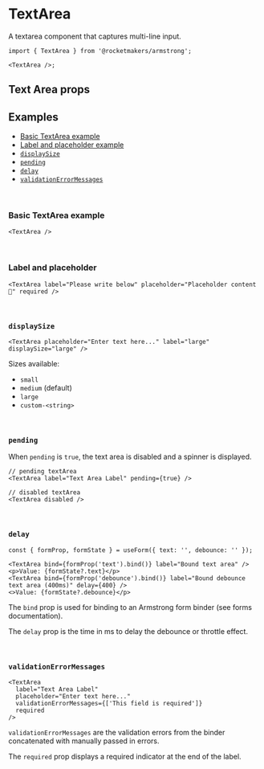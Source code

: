 

<Meta title="Components/TextArea" component={TextArea} />

# TextArea

A textarea component that captures multi-line input.

<Canvas of={TextAreaStories.Default} layout="centered" sourceState="none" />

```tsx
import { TextArea } from '@rocketmakers/armstrong';

<TextArea />;
```

## Text Area props

<ArgTypes of={TextArea} />

## Examples

- [Basic TextArea example](#basic)
- [Label and placeholder example](#label-placeholder)
- [`displaySize`](#displaySize)
- [`pending`](#pending)
- [`delay`](#delay)
- [`validationErrorMessages`](#validationErrorMessages)

<br />

### <a name="basic">Basic TextArea example</a>

<Canvas of={TextAreaStories.Default} layout="centered" sourceState="none" />

```tsx
<TextArea />
```

<br />

### <a name="label-placeholder">Label and placeholder</a>

<Canvas of={TextAreaStories.Labelled} layout="centered" sourceState="none" />

```tsx
<TextArea label="Please write below" placeholder="Placeholder content 🚀" required />
```

<br />

### <a name="displaySize">`displaySize`</a>

<Canvas of={TextAreaStories.Sizes} layout="centered" sourceState="none" />

```tsx
<TextArea placeholder="Enter text here..." label="large" displaySize="large" />
```

Sizes available:

- `small`
- `medium` (default)
- `large`
- `custom-<string>`

<br />

### <a name="pending">`pending`</a>

<Canvas of={TextAreaStories.Pending} layout="centered" sourceState="none" />

When `pending` is `true`, the text area is disabled and a spinner is displayed.

```tsx
// pending textArea
<TextArea label="Text Area Label" pending={true} />

// disabled textArea
<TextArea disabled />
```

<br />

### <a name="delay">`delay`</a>

<Canvas of={TextAreaStories.Bound} layout="centered" sourceState="none" />

```tsx
const { formProp, formState } = useForm({ text: '', debounce: '' });

<TextArea bind={formProp('text').bind()} label="Bound text area" />
<p>Value: {formState?.text}</p>
<TextArea bind={formProp('debounce').bind()} label="Bound debounce text area (400ms)" delay={400} />
<>Value: {formState?.debounce}</p>
```

The `bind` prop is used for binding to an Armstrong form binder (see forms documentation).

The `delay` prop is the time in ms to delay the debounce or throttle effect.

<br />

### <a name="validationErrorMessages">`validationErrorMessages`</a>

<Canvas of={TextAreaStories.ValidationError} layout="centered" sourceState="none" />

```tsx
<TextArea
  label="Text Area Label"
  placeholder="Enter text here..."
  validationErrorMessages={['This field is required']}
  required
/>
```

`validationErrorMessages` are the validation errors from the binder concatenated with manually passed in errors.

The `required` prop displays a required indicator at the end of the label.
